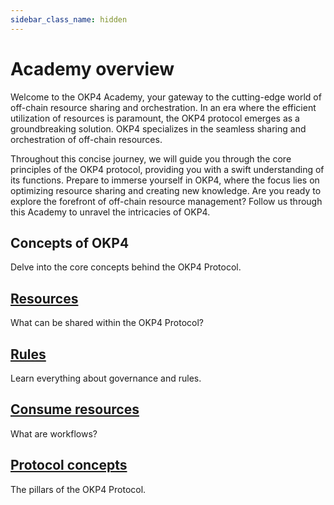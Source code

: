 ```yaml
---
sidebar_class_name: hidden
---
```


# Academy overview 

Welcome to the OKP4 Academy, your gateway to the cutting-edge world of off-chain resource sharing and orchestration. In an era where the efficient utilization of resources is paramount, the OKP4 protocol emerges as a groundbreaking solution. OKP4 specializes in the seamless sharing and orchestration of off-chain resources.

Throughout this concise journey, we will guide you through the core principles of the OKP4 protocol, providing you with a swift understanding of its functions. Prepare to immerse yourself in OKP4, where the focus lies on optimizing resource sharing and creating new knowledge. Are you ready to explore the forefront of off-chain resource management? Follow us through this Academy to unravel the intricacies of OKP4.

## Concepts of OKP4

Delve into the core concepts behind the OKP4 Protocol.

<div class="docs-card-container">
  <div class="row row-cols-1 row-cols-md-2a g-3">
    <div class="col">
      <div class="card card-body h-100 d-flex flex-column">
        <a
          href="/academy/resources"
          class="card-title card-link stretched-link"
        >
          <h2>Resources</h2>
        </a>
        <p class="card-text">What can be shared within the OKP4 Protocol?</p>
      </div>
    </div>
    <div class="col">
      <div class="card card-body h-100 d-flex flex-column">
        <a
          href="/academy/rules"
          class="card-title card-link stretched-link"
        >
          <h2>Rules</h2>
        </a>
        <p class="card-text">Learn everything about governance and rules.</p>
      </div>
    </div>
    <div class="col">
      <div class="card card-body h-100 d-flex flex-column">
        <a
          href="/academy/consume-resources"
          class="card-title card-link stretched-link"
        >
          <h2>Consume resources</h2>
        </a>
        <p class="card-text">What are workflows?</p>
      </div>
    </div>
    <div class="col">
      <div class="card card-body h-100 d-flex flex-column">
        <a
          href="/academy/protocol-concepts"
          class="card-title card-link stretched-link"
        >
          <h2>Protocol concepts</h2>
        </a>
        <p class="card-text">The pillars of the OKP4 Protocol.</p>
      </div>
    </div>
  </div>
</div>

